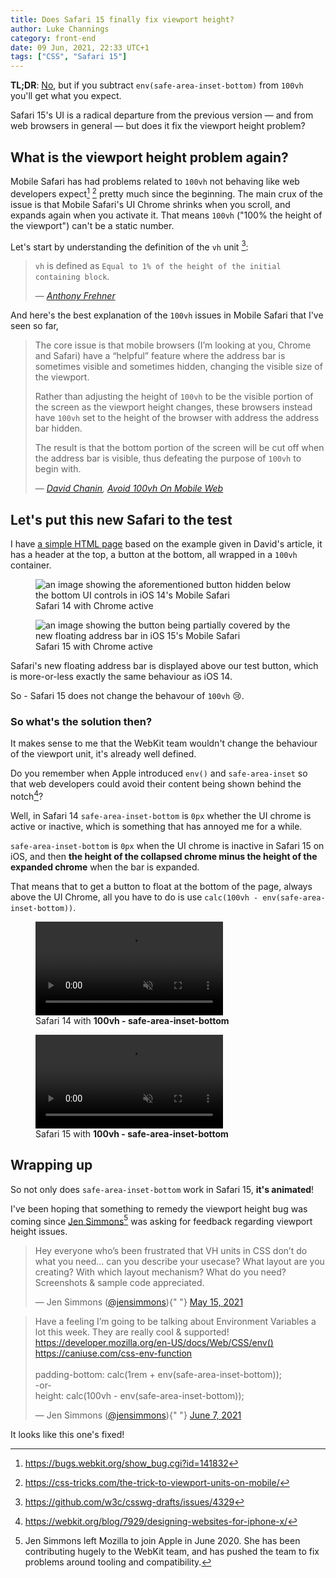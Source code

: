 ```yaml
---
title: Does Safari 15 finally fix viewport height?
author: Luke Channings
category: front-end
date: 09 Jun, 2021, 22:33 UTC+1
tags: ["CSS", "Safari 15"]
---
```



**TL;DR**: [No](https://en.wikipedia.org/wiki/Betteridge's_law_of_headlines), but if you subtract `env(safe-area-inset-bottom)` from `100vh` you'll get what you expect.

Safari 15's UI is a radical departure from the previous version &mdash; and from web browsers in general &mdash; but does it fix the viewport height problem?

## What is the viewport height problem again?

Mobile Safari has had problems related to `100vh` not behaving like web developers expect[^1] [^2] pretty much since the beginning.
The main crux of the issue is that Mobile Safari's UI Chrome shrinks when you scroll, and expands again when you activate it.
That means `100vh` ("100% the height of the viewport") can't be a static number.

Let's start by understanding the definition of the `vh` unit [^3]:

> `vh` is defined as `Equal to 1% of the height of the initial containing block`.
>
> &mdash; <cite>[Anthony Frehner](https://twitter.com/aahfrena)</cite>

And here's the best explanation of the `100vh` issues in Mobile Safari that I've seen so far,

> The core issue is that mobile browsers (I’m looking at you, Chrome and Safari) have a “helpful” feature where the address bar is sometimes visible and sometimes hidden, changing the visible size of the viewport.
>
> Rather than adjusting the height of `100vh` to be the visible portion of the screen as the viewport height changes, these browsers instead have `100vh` set to the height of the browser with address the address bar hidden.
>
> The result is that the bottom portion of the screen will be cut off when the address bar is visible, thus defeating the purpose of `100vh` to begin with.
>
> &mdash; <cite>[David Chanin](https://chanind.github.io/about/), [Avoid 100vh On Mobile Web](https://chanind.github.io/javascript/2019/09/28/avoid-100vh-on-mobile-web.html)</cite>

## Let's put this new Safari to the test

I have [a simple HTML page](https://gist.github.com/LukeChannings/efdd456bccc3ee1459eacc663e9abc24) based on the example given in David's article,
it has a header at the top, a button at the bottom, all wrapped in a `100vh` container.

<div className="image-group-figure">
  <figure>
    <img
      src={ios14ChromeUrl}
      alt="an image showing the aforementioned button hidden below the bottom UI controls in iOS 14's Mobile Safari"
    />
    <figcaption>Safari 14 with Chrome active</figcaption>
  </figure>
  <figure>
    <img
      src={ios15ChromeUrl}
      alt="an image showing the button being partially covered by the new floating address bar in iOS 15's Mobile Safari"
    />
    <figcaption>Safari 15 with Chrome active</figcaption>
  </figure>
</div>

Safari's new floating address bar is displayed above our test button,
which is more-or-less exactly the same behaviour as iOS 14.

So - Safari 15 does not change the behavour of `100vh` 😢.

### So what's the solution then?

It makes sense to me that the WebKit team wouldn't change the behaviour of the viewport unit, it's already well defined.

Do you remember when Apple introduced `env()` and `safe-area-inset` so
that web developers could avoid their content being shown behind the notch[^4]?

Well, in Safari 14 `safe-area-inset-bottom` is `0px` whether the UI chrome is active or inactive,
which is something that has annoyed me for a while.

`safe-area-inset-bottom` is `0px` when the UI chrome is inactive in Safari 15 on iOS,
and then **the height of the collapsed chrome minus the height of the expanded chrome** when the bar is expanded.

That means that to get a button to float at the bottom of the page, always above the UI Chrome, all you have to do is use `calc(100vh - env(safe-area-inset-bottom))`.

<div className="image-group-figure">
  <figure>
    <video
      src={ios14SafeAreaInsetBottomUrl}
      playsinline
      loop
      muted
      autoplay
    ></video>
    <figcaption>
      Safari 14 with <strong>100vh - safe-area-inset-bottom</strong>
    </figcaption>
  </figure>
  <figure>
    <video
      src={ios15SafeAreaInsetBottomUrl}
      playsinline
      loop
      muted
      autoplay
    ></video>
    <figcaption>
      Safari 15 with <strong>100vh - safe-area-inset-bottom</strong>
    </figcaption>
  </figure>
</div>

## Wrapping up

So not only does `safe-area-inset-bottom` work in Safari 15, **it's animated**!

I've been hoping that something to remedy the viewport height bug was coming since
[Jen Simmons](https://jensimmons.com)[^5] was asking for feedback regarding viewport
height issues.

<blockquote class="twitter-tweet">
  <p lang="en" dir="ltr">
    Hey everyone who’s been frustrated that VH units in CSS don’t do what you
    need… can you describe your usecase? What layout are you creating? With
    which layout mechanism? What do you need? Screenshots &amp; sample code
    appreciated.
  </p>
  &mdash; Jen Simmons (<a href="https://twitter.com/jensimmons">@jensimmons</a>){" "}
  <a href="https://twitter.com/jensimmons/status/1393554029721104384?ref_src=twsrc%5Etfw">
    May 15, 2021
  </a>
</blockquote>

<blockquote class="twitter-tweet">
  <p lang="en" dir="ltr">
    Have a feeling I’m going to be talking about Environment Variables a lot
    this week. They are really cool &amp; supported!
    <br />
    <a href="https://developer.mozilla.org/en-US/docs/Web/CSS/env()">
      https://developer.mozilla.org/en-US/docs/Web/CSS/env()
    </a>
    <br />
    <a href="https://caniuse.com/css-env-function">
      https://caniuse.com/css-env-function
    </a>
    <br />
    <br />
    padding-bottom: calc(1rem + env(safe-area-inset-bottom));
    <br />
    -or-
    <br />
    height: calc(100vh - env(safe-area-inset-bottom));
  </p>
  &mdash; Jen Simmons (<a href="https://twitter.com/jensimmons">@jensimmons</a>){" "}
  <a href="https://twitter.com/jensimmons/status/1402028742772408327?ref_src=twsrc%5Etfw">
    June 7, 2021
  </a>
</blockquote>

It looks like this one's fixed!

[^1]: https://bugs.webkit.org/show_bug.cgi?id=141832
[^2]: https://css-tricks.com/the-trick-to-viewport-units-on-mobile/
[^3]: https://github.com/w3c/csswg-drafts/issues/4329
[^4]: https://webkit.org/blog/7929/designing-websites-for-iphone-x/
[^5]: Jen Simmons left Mozilla to join Apple in June 2020. She has been contributing hugely to the WebKit team, and has pushed the team to fix problems around tooling and compatibility.

